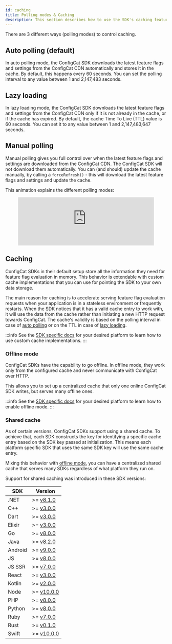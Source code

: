 ```yaml
---
id: caching
title: Polling modes & Caching
description: This section describes how to use the SDK's caching feature. There are three different polling modes available in the ConfigCat SDKs.
---
```


There are 3 different ways (polling modes) to control caching.

## Auto polling (default)

In auto polling mode, the ConfigCat SDK downloads the latest feature flags and settings from the ConfigCat CDN automatically and stores it in the cache.
By default, this happens every 60 seconds.
You can set the polling interval to any value between 1 and 2,147,483 seconds.

## Lazy loading

In lazy loading mode, the ConfigCat SDK downloads the latest feature flags and settings from the ConfigCat CDN only if it is not already in the cache, or if the cache has expired.
By default, the cache Time To Live (TTL) value is 60 seconds.
You can set it to any value between 1 and 2,147,483,647 seconds.

## Manual polling

Manual polling gives you full control over when the latest feature flags and settings are downloaded from the ConfigCat CDN.
The ConfigCat SDK will not download them automatically.
You can (and should) update the cache manually, by calling a `forceRefresh()` - this will download the latest feature flags and settings and update the cache.

This animation explains the different polling modes:

<figure className="youtube-container">
<iframe width="100%" src="https://www.youtube.com/embed/_LWPjR4_GqA?rel=0" frameborder="0" allow="accelerometer; autoplay; encrypted-media; gyroscope; picture-in-picture" allowfullscreen></iframe>
</figure>

## Caching

ConfigCat SDKs in their default setup store all the information they need for feature flag evaluation in memory. This behavior is extendable with custom cache implementations that you can use for pointing the SDK to your own data storage.

The main reason for caching is to accelerate serving feature flag evaluation requests when your application is in a stateless environment or frequently restarts.
When the SDK notices that it has a valid cache entry to work with, it will use the data from the cache rather than initiating a new HTTP request towards ConfigCat.
The cache's validity is based on the polling interval in case of [auto polling](#auto-polling-default) or on the TTL in case of [lazy loading](#lazy-loading).

:::info
See the [SDK specific docs](../sdk-reference/overview.mdx) for your desired platform to learn how to use custom cache implementations.
:::

### Offline mode

ConfigCat SDKs have the capability to go offline. In offline mode, they work only from the configured cache and never communicate with ConfigCat over HTTP. 

This allows you to set up a centralized cache that only one online ConfigCat SDK writes, but serves many offline ones.

:::info
See the [SDK specific docs](../sdk-reference/overview.mdx) for your desired platform to learn how to enable offline mode.
:::

### Shared cache

As of certain versions, ConfigCat SDKs support using a shared cache. To achieve that, each SDK constructs the key for identifying a specific cache entry based on the SDK key passed at initialization. This means each platform specific SDK that uses the same SDK key will use the same cache entry.

Mixing this behavior with [offline mode](#offline-mode), you can have a centralized shared cache that serves many SDKs regardless of what platform they run on.

Support for shared caching was introduced in these SDK versions:

| SDK     | Version                                                        |
| ------- | -------------------------------------------------------------- |
| .NET    | >= [v8.1.0](https://github.com/configcat/.net-sdk/releases)    |
| C++     | >= [v3.0.0](https://github.com/configcat/cpp-sdk/releases)     |
| Dart    | >= [v3.0.0](https://github.com/configcat/dart-sdk/releases)    |
| Elixir  | >= [v3.0.0](https://github.com/configcat/elixir-sdk/releases)  |
| Go      | >= [v8.0.0](https://github.com/configcat/go-sdk/releases)      |
| Java    | >= [v8.2.0](https://github.com/configcat/java-sdk/releases)    |
| Android | >= [v9.0.0](https://github.com/configcat/android-sdk/releases) |
| JS      | >= [v8.0.0](https://github.com/configcat/js-sdk/releases)      |
| JS SSR  | >= [v7.0.0](https://github.com/configcat/js-ssr-sdk/releases)  |
| React   | >= [v3.0.0](https://github.com/configcat/react-sdk/releases)   |
| Kotlin  | >= [v2.0.0](https://github.com/configcat/kotlin-sdk/releases)  |
| Node    | >= [v10.0.0](https://github.com/configcat/node-sdk/releases)   |
| PHP     | >= [v8.0.0](https://github.com/configcat/php-sdk/releases)     |
| Python  | >= [v8.0.0](https://github.com/configcat/python-sdk/releases)  |
| Ruby    | >= [v7.0.0](https://github.com/configcat/ruby-sdk/releases)    |
| Rust    | >= [v0.1.0](https://github.com/configcat/rust-sdk/releases)    |
| Swift   | >= [v10.0.0](https://github.com/configcat/swift-sdk/releases)  |
